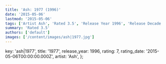 ```yaml
---
title: 'Ash: 1977 (1996)'
date: '2015-05-06'
lastmod: '2015-05-06'
tags: ['Artist Ash', 'Rated 3.5', 'Release Year 1996', 'Release Decade 1990']
summary: 'Rated 3.5'
authors: ['default']
images: ['/content/images/ash|1977.jpg']
---
```


  key: 'ash|1977',
  title: '1977',
  release_year: 1996,
  rating: 7,
  rating_date: '2015-05-06T00:00:00.000Z',
  artist: 'Ash',
};

<MusicRating data={data} />
